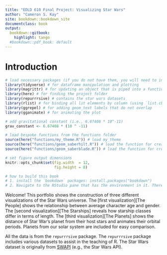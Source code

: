 ```yaml
---
title: "EDLD 610 Final Project: Visualizing Star Wars"
author: "Cameron S. Kay"
site: bookdown::bookdown_site
documentclass: book
output:
  bookdown::gitbook:
    highlight: tango
  #bookdown::pdf_book: default
---
```


# Introduction

```r
# load necessary packages (if you do not have them, you will need to install them first)
library(tidyverse) # for dataframe manipulation and plotting
library(magrittr) # for updating an object that is piped into a function (using `%<>%`)
library(here) # for finding the project folder
library(repurrrsive) # contains the star wars datasets
library(rlist) # for binding all lit elements by column (using `list.cbind`)
library(ggrepel) # for adding geom_text labels that do not overlap
library(gganimate) # for animating the plot

# add gravitational constant (i.e., 6.67408 * 10^-11)
grav_constant <- 6.67408 * (10 ^ -11)

# load bespoke functions from the functions folder
source(here("functions/my_theme.R")) # load my_theme
source(here("functions/geom_saberhilt.R")) # load the function for creating the hilts of lightsabers
source(here("functions/geom_saberblade.R")) # load the function for creating the blades of lightsabers

# set figure output dimensions
knitr::opts_chunk$set(fig.width  = 12, 
                      fig.height = 8)

# how to build this book
# 1. install the `bookdown` packages: install.packages("bookdown")
# 2. Navigate to the RStudio pane that has the environment in it. There should be the following tabs: (1) "Environment", (2) "History", (3) "Connection", (4) "Build", and (5) "Git". Select "Build" and click the button that says "Build Book"
```

Welcome! This portfolio shows the construction of three different visualizations 
of the Star Wars universe. The [first visualization][The People] shows the relationship between
average character age and gender. The [second visualization][The Starships] reveals how starship
classes differ in terms of length. The [third visualization][The Planets] shows the 
distance of Star War's planet from their host stars and animates their orbital periods. Planets from our solar
system are included for easy comparison.

All the data is from the `repurrrsive` package. The `repurrrsive` package includes 
various datasets to assist in the teaching of R. The Star Wars dataset is 
originally from [SWAPI](https://swapi.co) (e.g., the Star Wars API).